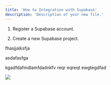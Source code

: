 ```yaml
---
title: 'How to Integration with Supabase'
description: 'Description of your new file.'
---
```


1. Register a Supabase account.

2. Create a new Supabase project.

fhasjjalksfja

asdafasfga

kgadfdafmdlamfdadnkfv
reqr
eqreqt
ewgtegdfad

![](/trickleicon.png)